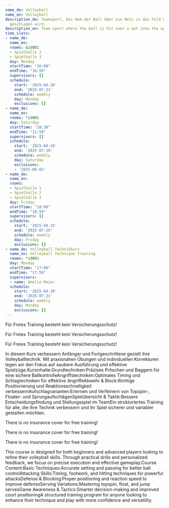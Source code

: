```yaml
---
name_de: Volleyball
name_en: Volleyball
description_de: Teamsport, bei dem der Ball über ein Netz in das Feld des Gegners
  geschlagen wird.
description_en: Team sport where the ball is hit over a net into the opponent's court.
time_slots:
- name_de:
  name_en:
  rooms: &id001
  - Spielhalle 2
  - Spielhalle 3
  day: Monday
  startTime: "16:00"
  endTime: "16:59"
  supervisors: []
  schedule:
    start: '2025-04-28'
    end: '2025-07-21'
    schedule: weekly
    day: Monday
    exclusions: []
- name_de:
  name_en:
  rooms: *id001
  day: Saturday
  startTime: "10:30"
  endTime: "11:59"
  supervisors: []
  schedule:
    start: '2025-04-26'
    end: '2025-07-19'
    schedule: weekly
    day: Saturday
    exclusions:
    - '2025-05-03'
- name_de:
  name_en:
  rooms:
  - Spielhalle 1
  - Spielhalle 2
  - Spielhalle 3
  day: Friday
  startTime: "18:00"
  endTime: "18:59"
  supervisors: []
  schedule:
    start: '2025-04-25'
    end: '2025-07-25'
    schedule: weekly
    day: Friday
    exclusions: []
- name_de: Volleyball-Technikkurs
  name_en: Volleyball Technique Training
  rooms: *id001
  day: Monday
  startTime: "17:00"
  endTime: "17:59"
  supervisors:
  - name: Amelie Maier
  schedule:
    start: '2025-04-28'
    end: '2025-07-21'
    schedule: weekly
    day: Monday
    exclusions: []
---
```


<Locale value="de">
 

 Für Freies Training besteht kein Versicherungsschutz! 

 Für Freies Training besteht kein Versicherungsschutz! 

 Für Freies Training besteht kein Versicherungsschutz! 

 In diesem Kurs verbessern Anfänger und Fortgeschrittene gezielt ihre
Volleyballtechnik. Mit praxisnahen Übungen und individuellen Korrekturen legen
wir den Fokus auf saubere Ausführung und effektive
Spielzüge.Kursinhalte:Grundtechniken:Präzises Pritschen und Baggern für eine
sichere BallkontrolleAngriffstechniken:Optimales Timing und Schlagtechniken für
effektive AngriffeAbwehr &amp; Block:Richtige Positionierung und
Reaktionsschnelligkeit verbessernAufschlagvarianten:Erlernen und Verfeinern von
Topspin-, Floater- und SprungaufschlägenSpielübersicht &amp; Taktik:Bessere
Entscheidungsfindung und Stellungsspiel im TeamEin strukturiertes Training für
alle, die ihre Technik verbessern und ihr Spiel sicherer und variabler gestalten
möchten.

</Locale>
<Locale value="en">
 

 There is no insurance cover for free training! 

 There is no insurance cover for free training! 

 There is no insurance cover for free training! 

 This course is designed for both beginners and advanced players looking to
refine their volleyball skills. Through practical drills and personalized
feedback, we focus on precise execution and effective gameplay.Course
Content:Basic Techniques:Accurate setting and passing for better ball
controlAttacking Skills:Timing, footwork, and hitting techniques for powerful
attacksDefense &amp; Blocking:Proper positioning and reaction speed to improve
defenseServing Variations:Mastering topspin, float, and jump servesGame
Awareness &amp; Tactics:Smarter decision-making and improved court positioningA
structured training program for anyone looking to enhance their technique and
play with more confidence and versatility.

</Locale>
